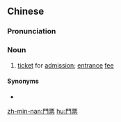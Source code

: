 {{also|门票}}
==Chinese==
{{zh-forms|s=门票}}

===Pronunciation===
{{zh-pron
|m=ménpiào
|mn=qz,tw,xm:mn̂g-phiò/zz:mûi-phiò
|c=mun4 piu3
|cat=n
}}

===Noun===
{{zh-noun}}

# [[ticket]] for [[admission]]; [[entrance]] [[fee]]

====Synonyms====
*{{zh-l|入場券}}

[[zh-min-nan:門票]]
[[hu:門票]]